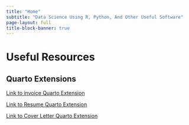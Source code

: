 ```yaml
---
title: "Home"
subtitle: "Data Science Using R, Python, And Other Useful Software"
page-layout: full
title-block-banner: true
---
```


# Useful Resources

## Quarto Extensions

[Link to invoice Quarto Extension](https://github.com/jpedroza1228/quarto_extensions/tree/main/invoice)

[Link to Resume Quarto Extension](https://github.com/jpedroza1228/quarto_extensions/tree/main/Resume)

[Link to Cover Letter Quarto Extension](https://github.com/jpedroza1228/quarto_extensions/tree/main/CoverLetter)